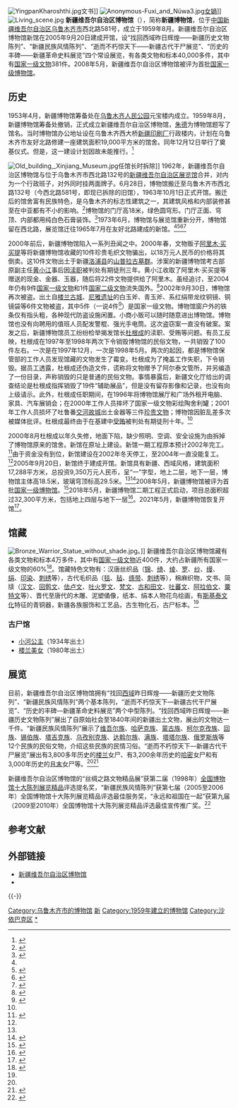 {{Infobox Museum
 |name    = 新疆维吾尔自治区博物馆
 |其他名称= 
 |logo = Xinjiang Museum logo.jpg
 |logosize =180
 |logo_caption = 新疆维吾尔自治区博物馆标志
 |图像    = Xinjiang museum urumqi 2006.jpg
 |图像大小= 200
 |图像说明= 新疆维吾尔自治区博物馆外景
 |map_type= China Xinjiang Northern
 |latitude= 43.818
 |longitude=87.58
 |map_size= 200
 |map_type_zh= 新疆维吾尔自治区
 |坐标    = {{coord|43|49|6|N|87|34|52|E|display=inline,title}}
 |成立时间= 1953年4月（筹备处）<br>1959年8月（正式成立）
 |关闭时间= 
 |地址    = {{CHN}}[[新疆维吾尔自治区|新疆维吾尔自治区]][[乌鲁木齐市|乌鲁木齐市]]西北路581号
 |类型    = 历史类博物馆
 |馆藏规模= 37,000件以上（2010年）
 |占地面积= 
 |年参观人数= 
 |现任主管= 
 |现任馆长= 
 |公共交通= 
 |开放时间= 4月15日—10月15日：10：00—18：00（每周二至周日）<br>10月16日—次年4月14日：10：30—18：00（每周二至周日）
 |官方网站= {{URL|www.xjmuseum.com.cn}}
}}
[[File:YingpanKharoshthi.jpg|thumb]]文书]]
[[File:Anonymous-Fuxi_and_Nüwa3.jpg|thumb]][[女媧|女媧]]]]
[[File:Living_scene.jpg|thumb]]
'''新疆维吾尔自治区博物馆'''（{{lang-ug|شىنجاڭ ئۇيغۇر ئاپتونوم رايونلۇق مۇزېي}}），简称'''新疆博物馆'''，位于[[中国|中国]][[新疆维吾尔自治区|新疆维吾尔自治区]][[乌鲁木齐市|乌鲁木齐市]]西北路581号，成立于1959年8月。新疆维吾尔自治区博物馆新馆在2005年9月20日建成开馆，设“找回西域昨日辉煌——新疆历史文物陈列”、“新疆民族风情陈列”、“逝而不朽惊天下——新疆古代干尸展览”、“历史的丰碑——新疆革命史料展览”四个常设展览，有各类文物和标本40,000多件，其中有[[国家一级文物|国家一级文物]]381件。2008年5月，新疆维吾尔自治区博物馆被评为首批[[国家一级博物馆|国家一级博物馆]]。

== 历史 ==
1953年4月，新疆博物馆筹备处在[[乌鲁木齐人民公园|乌鲁木齐人民公园]]元宝楼内成立。1959年8月，新疆博物馆筹备处撤销，正式成立新疆维吾尔自治区博物馆，[[朱德|朱德]]为博物馆题写了馆名。当时博物馆办公地址设在乌鲁木齐西大桥[[新疆印刷厂|新疆印刷厂]]行政楼内，计划在乌鲁木齐市友好北路修建一座建筑面积19,000平方米的馆舍。同年12月12日举行了奠基仪式。但是，这一建设计划因故未能推行。<ref name=wwz>{{cite book|author=新疆维吾尔自治区地方志编纂委员会|title=新疆通志-第81卷-文物志|year=2007|publisher=新疆人民出版社|location=乌鲁木齐|isbn=978-7-228-10968-5|pages=642-643}}</ref> 

[[File:Old_building,_Xinjiang_Museum.jpg|thumb]]任馆长时拆除]]
1962年，新疆维吾尔自治区博物馆与位于乌鲁木齐市西北路132号的[[新疆维吾尔自治区展览馆|新疆维吾尔自治区展览馆]]合并，对内为一个行政班子，对外同时挂两面牌子。6月28日，博物馆搬迁至乌鲁木齐市西北路132号（今西北路581号，即现已拆除的旧馆），1963年10月1日正式开馆。搬迁后的馆舍富有民族特色，是乌鲁木齐的标志性建筑之一，其建筑风格和内部装修甚至在中亚都有不小的影响。<ref name=lm>{{cite news|title=新疆博物馆内幕调查 一个基建馆长的落马(组图)|url=http://news.163.com/2004w04/12516/2004w04_1081413209651.html|accessdate=2013-09-20|newspaper=[[南方周末|南方周末]]|date=2004-04-08|archive-date=2013-09-21|archive-url=https://web.archive.org/web/20130921054545/http://news.163.com/2004w04/12516/2004w04_1081413209651.html|dead-url=no}}</ref>博物馆的门厅高18米，绿色圆穹形。门厅正面、穹顶、内部都用纯白色石膏装饰。<ref>{{cite web|title=新疆博物馆简介|url=http://www.yoyv.com/guide/SSpot/Survey/22595/|publisher=游鱼网|accessdate=2013-09-20|deadurl=yes|archiveurl=https://web.archive.org/web/20130921054144/http://www.yoyv.com/guide/SSpot/Survey/22595/|archivedate=2013-09-21}}</ref>1973年6月，博物馆与展览馆重新分开，博物馆留在西北路，展览馆迁往1965年7月在友好北路建成的新馆。<ref name=wwz/><ref name=whz>{{cite book|author=新疆维吾尔自治区地方志编纂委员会|title=新疆通志-第75卷-文化事业志|year=2006|publisher=新疆人民出版社|location=乌鲁木齐|isbn=9787228092215|pages=453-454}}</ref><ref name=cpc>{{cite web|title=新疆维吾尔自治区博物馆|url=http://cpc.people.com.cn/GB/33843/2523486.html|publisher=人民网|accessdate=2013-09-20|archive-date=2016-03-04|archive-url=https://web.archive.org/web/20160304112921/http://cpc.people.com.cn/GB/33843/2523486.html|dead-url=no}}</ref><ref name=chi>{{cite news|title=新疆维吾尔自治区博物馆|url=http://www.china.com.cn/book/zhuanti/1bowuguan/2008-11/05/content_16716583.htm|accessdate=2013-09-20|newspaper=中国网|date=2008-11-05|archive-date=2016-03-05|archive-url=https://web.archive.org/web/20160305034637/http://www.china.com.cn/book/zhuanti/1bowuguan/2008-11/05/content_16716583.htm|dead-url=no}}</ref>

2000年前后，新疆博物馆陷入一系列丑闻之中。2000年春，文物贩子[[阿里木·买买提|阿里木·买买提]]等将新疆博物馆收藏的10件珍贵毛织文物骗出，以18万元人民币的价格将其倒卖。这10件文物出土于新疆[[洛浦县|洛浦县]]的[[山普拉古墓群|山普拉古墓群]]。涉案的新疆博物馆考古部原副主任[[黄小江|黄小江]]事后因[[渎职|渎职]]被判处有期徒刑三年。黄小江收取了阿里木·买买提等赠送的现金、金器、玉器，随后将22件文物提供给了阿里木。虽经追讨，至2004年仍有9件[[国家一级文物|国家一级文物]]和1件[[国家二级文物|国家二级文物]]流失国外。<ref>{{cite news|title=震惊文物界的新疆博物馆文物失踪案真相解密|url=http://news.sina.com.cn/c/269553.html|accessdate=2014-01-12|newspaper=新华网|date=2001-06-05|archive-date=2019-05-20|archive-url=https://web.archive.org/web/20190520204444/http://news.sina.com.cn/c/269553.html|dead-url=no}}</ref>2002年9月30日，博物馆再次被盗。出土自[[楼兰古城|楼兰古城]]、[[尼雅遗址|尼雅遗址]]的白玉斧、青玉斧、系红绢带龙纹铜镜、铜镜袋等6件文物被盗，其中5件（一说4件<ref>{{cite news|title=“官迷心窍断送了我” 新疆博物馆挖出大“蛀虫”|url=http://news.xinhuanet.com/legal/2004-03/18/content_1372788.htm|accessdate=2013-09-20|newspaper=[[检察日报|检察日报]]|date=2004-03-18|archive-date=2013-09-21|archive-url=https://web.archive.org/web/20130921053536/http://news.xinhuanet.com/legal/2004-03/18/content_1372788.htm|dead-url=no}}</ref>）是国家一级文物。博物馆窗户外的铁条仅有指头粗，各种现代防盗设施闲置。小商小贩可以随时随意进出博物馆。博物馆也没有向聘用的值班人员配发警棍、强光手电筒。这次盗窃案一直没有破案。案发之后，新疆博物馆员工纷纷检举揭发馆长[[杜根成|杜根成]]的渎职、受贿等问题。有员工反映，杜根成在1997年至1998年两次下令销毁博物馆的民俗文物，一共销毁了100件左右。一次是在1997年12月，一次是1998年5月。两次的起因，都是博物馆保管部的工作人员发现馆藏的文物发生了霉变。杜根成为了掩盖工作失职，下令销毁。据员工透露，杜根成还伪造文件，谎称将文物赠予了阿尔泰文管所，并另编造了一份目录，声称销毁的只是普通的民俗文物。事情暴露后，新疆文化厅给出的调查结论是杜根成指挥销毁了19件“辅助展品”，但是没有留存影像和记录，也没有向上级请示。此外，杜根成任职期间，在1996年将博物馆展厅和广场外租开电脑、家具、汽车展销会；在2000年工作人员摔坏了国家一级文物彩绘陶舍利罐；2001年工作人员损坏了吐鲁番[[交河故城|交河故城]]出土金器等三件[[珍贵文物|珍贵文物]]；博物馆因脏乱差多次被媒体批评。杜根成最终由于在基建中[[受贿|受贿]]被判处有期徒刑十年。<ref name=lm/>

2000年8月杜根成以年久失修，地面下陷，缺少照明、空调、安全设施为由拆掉了博物馆原来的馆舍。新馆在原址上建设。新馆一期工程原本预计2002年完工。<ref>{{cite news|title=新疆博物馆将建新馆|url=http://www.people.com.cn/item/wwbh2000/0828/082803.html|accessdate=2013-09-20|newspaper=[[人民日报|人民日报]]|date=2000-08-28|archive-date=2016-03-04|archive-url=https://web.archive.org/web/20160304204947/http://www.people.com.cn/item/wwbh2000/0828/082803.html|dead-url=no}}</ref>由于资金没有到位，新馆建设在2002年冬天停工，至2004年一直没能复工。<ref name=lm/>2005年9月20日，新馆终于建成开馆。新馆具有新疆、西域风格，建筑面积17,288平方米，总投资9,350万元人民币，呈“一”字型，地上二层，地下一层，博物馆主体高18.5米，玻璃穹顶标高29.5米。<ref name=chi/><ref name=ts>{{cite news|title=新疆维吾尔自治区博物馆简介|url=http://travel.sina.com.cn/news/p/2009-03-31/120073492.shtml|accessdate=2013-09-20|newspaper=乌鲁木齐在线|date=2009-03-31|archive-date=2019-05-20|archive-url=https://web.archive.org/web/20190520160851/http://travel.sina.com.cn/news/p/2009-03-31/120073492.shtml|dead-url=no}}</ref>2008年5月，新疆博物馆被评为首批[[国家一级博物馆|国家一级博物馆]]。<ref name=jj>{{cite news|title=新疆维吾尔自治区博物馆简介|url=http://www.xjwwbh.com/html/2010-05/10-05-31-RXXO.html|accessdate=2013-09-20|newspaper=新疆文物保护工程|date=2010-05-31|deadurl=yes|archiveurl=https://web.archive.org/web/20130921055746/http://www.xjwwbh.com/html/2010-05/10-05-31-RXXO.html|archivedate=2013-09-21}}</ref>2018年5月，新疆博物馆二期工程正式启动，项目总面积超过32,300平方米，包括地上四层与地下一层<ref>{{cite web |author1=赵梅 |title=新疆博物馆二期工程正式启动 |url=http://news.sina.com.cn/o/2018-05-07/doc-ifyuwqfa7349572.shtml |website=新浪新闻中心 |date=2018-05-07 |accessdate=2021-05-22 |archive-date=2021-05-22 |archive-url=https://web.archive.org/web/20210522022409/http://news.sina.com.cn/o/2018-05-07/doc-ifyuwqfa7349572.shtml |dead-url=no }}</ref>。2021年5月，新疆博物馆恢复开馆<ref>{{cite news |author1=张海峰 |author2=赵梅 |title=新疆博物馆恢复开馆 |url=http://wap.xjdaily.com/xjrb/20210519/174879.html |work=新疆日报 |issue=A03版●要闻 |date=2021-05-19 |accessdate=2021-08-13 |archive-date=2021-08-13 |archive-url=https://web.archive.org/web/20210813181443/http://wap.xjdaily.com/xjrb/20210519/174879.html |dead-url=no }}</ref>。

== 馆藏 ==
[[File:Bronze_Warrior_Statue_without_shade.jpg|thumb]]。]]
新疆维吾尔自治区博物馆藏有各类文物和标本4万多件，其中有[[国家一级文物|国家一级文物]]近400件，大约占新疆所有国家一级文物的60%<ref>{{Cite web |url=http://www.xjmuseum.com.cn/do/alonepage.php?id=1 |title=博物馆概况 |access-date=2016-06-13 |archive-date=2016-03-25 |archive-url=https://web.archive.org/web/20160325113258/http://www.xjmuseum.com.cn/do/alonepage.php?id=1 |dead-url=yes }}</ref>。馆藏特色文物有：汉唐丝织品（[[锦|锦]]、[[绮|绮]]、[[绫|绫]]、[[罗|罗]]、[[纱|纱]]、[[缦|缦]]、[[绢|绢]]、[[印染|印染]]、[[刺绣|刺绣]]等），古代毛织品（[[毯|毯]]、[[毡|毡]]、[[绦带|绦带]]、[[刺绣|刺绣]]等），棉麻织物，文书、简牍（[[汉文|汉文]]、[[回鹘文|回鹘文]]、[[佉卢文|佉卢文]]、[[吐火罗文|吐火罗文]]、[[梵文|梵文]]、[[古和田文|古和田文]]、[[吐蕃文|吐蕃文]]、[[阿拉伯文|阿拉伯文]]、[[粟特文|粟特文]]等）、晋代至唐代的木雕、泥塑俑像，纸本、绢本人物花鸟绘画，有[[斯基泰文化|斯基泰文化]]特征的青铜器，新疆各族服饰和工艺品，古生物化石，古尸标本。<ref name=cpc/>
===古尸馆===
*[[小河公主|小河公主]]（1934年出土）
*[[楼兰美女|楼兰美女]]（1980年出土）

== 展览 ==
目前，新疆维吾尔自治区博物馆拥有“找回[[西域|西域]]昨日辉煌——新疆历史文物陈列”、“新疆民族风情陈列”两个基本陈列，“逝而不朽惊天下—新疆古代干尸展览”、“历史的丰碑—新疆革命史料展览”两个中型陈列。“找回西域昨日辉煌——新疆历史文物陈列”展出了自原始社会至1840年间的新疆出土文物，展出的文物达一千件。“新疆民族风情陈列”展示了[[维吾尔族|维吾尔族]]、[[哈萨克族|哈萨克族]]、[[蒙古族|蒙古族]]、[[柯尔克孜族|柯尔克孜族]]、[[回族|回族]]、[[锡伯族|锡伯族]]、[[塔吉克族|塔吉克族]]、[[乌孜别克族|乌孜别克族]]、[[达斡尔族|达斡尔族]]、[[满族|满族]]、[[塔塔尔族|塔塔尔族]]、[[俄罗斯族|俄罗斯族]]等12个民族的民俗文物，介绍这些民族的民情习俗。“逝而不朽惊天下—新疆古代干尸展览”展出有3,800多年历史的[[楼兰|楼兰]]女尸、有3,200余年历史的[[哈密|哈密]]女尸和有3,000年历史的[[且末|且末]]女尸等。<ref name=ts/><ref>{{cite web|title=新疆维吾尔自治区博物馆|url=http://www.xj.xinhuanet.com/zt/2011-05/26/content_22869404.htm|publisher=[[新华网|新华网]]|accessdate=2013-09-20|deadurl=yes|archiveurl=https://web.archive.org/web/20130602054832/http://www.xj.xinhuanet.com/zt/2011-05/26/content_22869404.htm|archivedate=2013-06-02}}</ref>

新疆维吾尔自治区博物馆的“丝绸之路文物精品展”获第二届（1998年）[[全国博物馆十大陈列展览精品|全国博物馆十大陈列展览精品]]评选提名奖，“新疆民族风情陈列”获第七届（2005至2006年）全国博物馆十大陈列展览精品评选最佳服务奖，“永远和祖国在一起”获第九届（2009至2010年）全国博物馆十大陈列展览精品评选最佳宣传推广奖。<ref>{{cite web|title=全国博物馆十大陈列展览精品评选结果|url=http://www.ccrnews.com.cn/plus/list.php?tid=28|publisher=中国文物信息网|accessdate=2013-09-17|deadurl=yes|archiveurl=https://web.archive.org/web/20130914062654/http://www.ccrnews.com.cn/plus/list.php?tid=28|archivedate=2013-09-14}}</ref>

== 参考文献 ==
{{Reflist}}

== 外部链接 ==
{{Commons category|Xinjiang Uighur Autonomous Region Museum}}
* [http://www.xjmuseum.com.cn 新疆维吾尔自治区博物馆]{{Wayback|url=http://www.xjmuseum.com.cn/ |date=20160818160457 }}
* {{Sinaweibo|2358998162}}

{{-}}
{{中国国家一级博物馆}}
{{乌鲁木齐新十景}}

[[Category:乌鲁木齐市的博物馆|Category:乌鲁木齐市的博物馆]]
[[Category:国家一级博物馆|新]]
[[Category:1959年建立的博物馆|Category:1959年建立的博物馆]]
[[Category:沙依巴克区|Category:沙依巴克区]]
[[Category:新疆维吾尔自治区博物馆|*]]